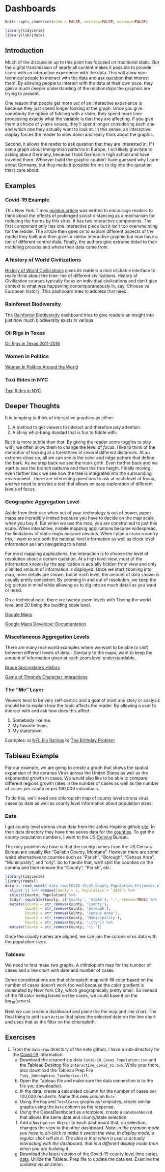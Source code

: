 # Dashboards

```r
knitr::opts_chunk$set(echo = FALSE, warning=FALSE, message=FALSE)

library(tidyverse)
library(lubridate)
```


## Introduction
Much of the discussion up to this point has focused on traditional static. But the digital transmission of nearly all content makes it possible to provide users with an interactive experience with the data. This will allow non-technical people to interact with the data and ask question that interest them. By allowing people to interact with the data at their own pace, they gain a much deeper understanding of the relationships the graphics are trying to present.

One reason that people get more out of an interactive experience is because they just spend longer looking at the graph. Once you give somebody the option of fiddling with a slider, they spend more time processing exactly what the variable is that they are affecting. If you give them a choice of y-axis values, they'll spend longer considering each one and which one they actually want to look at.  In this sense, an interactive display forces the reader to slow down and really think about the graphic.

Second, it allows the reader to ask question that they are interested in. If I see a graph about immigration patterns in Europe, I will likely gravitate to asking about Germany, because I took German in high school and have traveled there. Whoever build the graphic couldn't have guessed why I care about Germany, but they made it possible for me to dig into the question that I care about.

## Examples

### Covid-19 Example

This New York Times [opinion article](https://www.nytimes.com/interactive/2020/03/25/opinion/coronavirus-trump-reopen-america.html?smid=fb-share&fbclid=IwAR0FAbOYaDwLx1cm9mHNgz3VWo6T5jy77IWR_k9f-x6bv8LHd5DE3aK-438) was written to encourage readers to think about the effects of prolonged social-distancing as a mechanism for reducing the harms by this virus. It has two interactive components. The first component only has one interactive piece but it isn't too overwhelming for the reader. The article then goes on to explain different aspects of the model they built and then gives a similar interactive graphic but now have a ton of different control dials. Finally, the authors give extreme detail to their modeling process and where their data came from.

### A history of World Civilizations
[History of World Civilizations](https://public.tableau.com/en-us/gallery/history-world?tab=featured&topic=greatest-hits) gives its readers a nice clickable interface to really think about the time-line of different civilizations. History of Civilization courses typically focus on individual civilizations and don't give context to what was happening contemporaneously in, say, Chinese vs European history. This dashboard tries to address that need.

### Rainforest Biodiversity
The [Rainforest Biodiversity](https://public.tableau.com/en-us/gallery/tale-rainforest?tab=featured&topic=greatest-hits) dashboard tries to give readers an insight into just how much biodiversity exists in various 

### Oil Rigs in Texas
[Oil Rigs in Texas 2011-2016](https://public.tableau.com/en-us/gallery/texan-oil-rigs?tab=featured&topic=greatest-hits)

### Women in Politics
[Women In Politics Around the World](https://public.tableau.com/en-us/gallery/women-politics-0?tab=featured&topic=greatest-hits)

### Taxi Rides in NYC
[Taxi Rides in NYC](https://public.tableau.com/en-us/gallery/new-york-taxis?tab=featured&topic=greatest-hits)


## Deeper Thoughts

It is tempting to think of interactive graphics as either:

1. A method to get viewers to interact and therefore pay attention.
2. A shiny whiz-bang doodad that is fun to fiddle with.

But it is more subtle than that. By giving the reader some toggles to play with, we often allow them to change the level of *focus*. I like to think of the metaphor of looking at a forest/tree at several different distances. At an extreme close up, all we can see is the color and ridge pattern that define the bark.  As we step back we see the trunk girth.  Even farther back and we start to see the branch patterns and then the tree height. Finally moving even farther back we see how the tree is integrated into the surrounding environment. There are interesting questions to ask at each level of focus, and we need to provide a tool that allows an easy exploration of different levels of focus. 


### Geographic Aggregation Level
Aside from their use when out of your technology is out of power, paper maps are incredibly limited because you have to decide on the map scale when you buy it. But when we use the map, you are constrained to just this scale. When interactive, mobile mapping applications became widespread, the limitations of static maps became obvious. When I plan a cross-country trip, I want to see both the national level information as well as block level information as I am navigating to a hotel. 

For most mapping applications, the interaction is to choose the level of resolution about a certain question. At a high level view, most of the information known by the application is actually hidden from view and only a limited amount of information is displayed. Once we start zooming into map, more details are shown, but at each level, the amount of data shown is usually pretty consistent. By zooming in and out of resolution, we keep the big picture in mind while allowing us to dig into as much detail as you want or need.

On a technical note, there are twenty zoom levels with 1 being the world level and 20 being the building scale level. 

[Google Maps](https://maps.google.com)

[Google Maps Developer Documentation](https://developers.google.com/maps/documentation/maps-static/dev-guide)
    

### Miscellaneous Aggregation Levels 
There are many real-world examples where we want to be able to shift between different levels of detail. Similarly to the maps, want to keep the amount of information given at each zoom level understandable. 

[Bruce Springstein's History](http://duelingdatalarge.blogspot.com)

[Game of Throne's Character Interactions](http://beta.wind-and-words.com)


### The "Me" Layer
Viewers tend to be very self-centric and a goal of most any story or analysis should be to explain how the topic affects the reader. By allowing a user to interact with and ask how does this affect:

1. Somebody like me.
2. My favorite team.
3. My state/town.

Examples:
    a) [NFL Elo Ratings](https://projects.fivethirtyeight.com/complete-history-of-the-nfl/)
    b) [The Birthday Problem](https://pudding.cool/2018/04/birthday-paradox/)


## Tableau Example

For our example, we are going to create a graph that shows the spatial expansion of the coranoa Virus across the United States as well as the exponential growth in cases. We would also like to be able to compare different regions growth rates in the number of cases as well as the number of cases per capita or per 100,000 individuals.  

To do this, we'll need one chloropleth map of county level corona virus cases by date as well as county level information about population sizes.

### Data

I got county level corona virus data from the Johns Hopkins github [site](https://github.com/CSSEGISandData/COVID-19). In their data directory they have time series data for the [counties](https://raw.githubusercontent.com/CSSEGISandData/COVID-19/master/csse_covid_19_data/csse_covid_19_time_series/time_series_covid19_confirmed_US.csv). To get the county population numbers, I went to the US [Census](https://www.census.gov/data/tables/time-series/demo/popest/2010s-counties-total.html) Bureau.

The only problem we have is that the county names from the US Census Bureau are usually like "Gallatin County, Montana". However there are some weird alternatives to counties such as "Parish", "Borough", "Census Area", "Municipality", and "city". So to handle that, we'll split the counties on the comma and then remove the "County", "Parish", etc.

```r
library(tidyverse)
library(readxl)
data <- read_excel('data-raw/COVID-19/US_County_Population_Estimates.xlsx', skip=3) %>%
  slice(-1) %>% rename(County = 1, Population = `2019`) %>%
  select(County, Population) %>%
  tidyr::separate(County, c('County', 'State'), ',', remove=TRUE) %>%
  mutate(County = str_remove(County, 'County'),
         County = str_remove(County, 'Borough'),
         County = str_remove(County, 'Census Area'),
         County = str_remove(County, 'Municipality'),
         County = str_remove(County, 'city')) %>%
  mutate(County = str_remove(County, '\\.'))
```

Once the county names are aligned, we can join the corona virus data with the population sizes.

### Tableau

We need to first make two graphs. A chlrolopleth map for the number of cases and a line chart with date and number of cases.

Some considerations are that chloropleth map with fill color based on the number of cases doesn't work too well because the color gradient is dominated by New York City, which geographically pretty small. So instead of the fill color being based on the cases, we could base it on the $log_{10}(cases)$.  

Next we can create a dashboard and place the the map and line chart. The final thing to add is an `Action` that takes the selected date on the line chart and uses that as the filter on the chloropleth.

## Exercises

1. From the `data-raw` directory of the note github, I have a sub-directory for the [Covid-19](https://github.com/dereksonderegger/141/tree/master/data-raw/COVID-19) information. 
    a) Download the cleaned-up data `Covid-19_Cases_Population.csv` and the Tableau Desktop file `Interactive_Covid_V1.twb`. While your there, also download the Tableau Prep File `Tidy_JohnHopkins_TimeSeries.tfl`.
    b) Open the Tableau file and make sure the data connection is to the file you downloaded.
    c) In the data, create a calculated column for the number of cases per 100,000 residents. Name this new column `Rate`.
    d) Using the `Map` and `TotalCases` graphs as templates, create similar graphs using the `Rate` column as the response.
    e) Using the CasesDashboard as a template, create a `RateDashboard` that allows the same date and county/state selection.
    f) Add a `Navigation Object` to each dashboard that, on selection, changes the view to the other dashboard.  *Note: in the creation mode you have to alt-click to make it switch the view. In display mode, a regular click will do it. The idea is that when a user is actually interacting with the dashboard, that is a different display mode than when you are building it.*
    g) Download the latest version of the Covid-19 county level [time series data](https://raw.githubusercontent.com/CSSEGISandData/COVID-19/master/csse_covid_19_data/csse_covid_19_time_series/time_series_covid19_confirmed_US.csv). Utilize the Tableau Prep file to update the data set. Examine the updated visualization.
    


